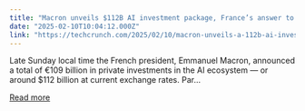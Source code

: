 ```yaml
---
title: "Macron unveils $112B AI investment package, France’s answer to US’ Stargate"
date: "2025-02-10T10:04:12.000Z"
link: "https://techcrunch.com/2025/02/10/macron-unveils-a-112b-ai-investment-package-as-frances-answer-to-stargate/"
---
```


Late Sunday local time the French president, Emmanuel Macron, announced a total of €109 billion in private investments in the AI ecosystem &#8212; or around $112 billion at current exchange rates. Par...

[Read more](https://techcrunch.com/2025/02/10/macron-unveils-a-112b-ai-investment-package-as-frances-answer-to-stargate/)
